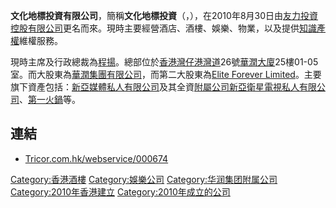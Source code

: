 '''文化地標投資有限公司'''，簡稱'''文化地標投資'''（'''{{lang-en|Culture Landmark Investment Limited}}'''，{{hkex|0674}}），在2010年8月30日由[[友力投資控股有限公司|友力投資控股有限公司]]更名而來。現時主要經營酒店、酒樓、娛樂、物業，以及提供[[知識產權|知識產權]]維權服務。

現時主席及行政總裁為[[程揚|程揚]]。總部位於[[香港|香港]][[灣仔|灣仔]][[港灣道|港灣道]]26號[[華潤大廈|華潤大廈]]25樓01-05室。而大股東為[[華潤集團有限公司|華潤集團有限公司]]，而第二大股東為[[Elite_Forever_Limited|Elite Forever Limited]]。主要旗下資產包括：[[新亞媒體私人有限公司|新亞媒體私人有限公司]]及其全資[[附屬公司|附屬公司]][[新亞衛星電視私人有限公司|新亞衛星電視私人有限公司]]、[[第一火鍋|第一火鍋]]等。

==連結==
*[http://www.tricor.com.hk/webservice/000674 Tricor.com.hk/webservice/000674] {{Wayback|url=http://www.tricor.com.hk/webservice/000674 |date=20111217024943 }} 

[[Category:香港酒樓|Category:香港酒樓]]
[[Category:娛樂公司|Category:娛樂公司]]
[[Category:华润集团附属公司|Category:华润集团附属公司]]
[[Category:2010年香港建立|Category:2010年香港建立]]
[[Category:2010年成立的公司|Category:2010年成立的公司]]